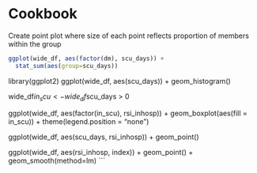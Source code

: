 Cookbook
========

Create point plot where size of each point reflects proportion of members within the group
```r
ggplot(wide_df, aes(factor(dm), scu_days)) + 
  stat_sum(aes(group=scu_days))
```


library(ggplot2)
ggplot(wide_df, aes(scu_days)) +
  geom_histogram()

wide_df$in_scu <- wide_df$scu_days > 0

ggplot(wide_df, aes(factor(in_scu), rsi_inhosp)) + 
  geom_boxplot(aes(fill = in_scu)) +
  theme(legend.position = "none")

ggplot(wide_df, aes(scu_days, rsi_inhosp)) + 
  geom_point()


ggplot(wide_df, aes(rsi_inhosp, index)) + 
  geom_point() + geom_smooth(method=lm)
```
